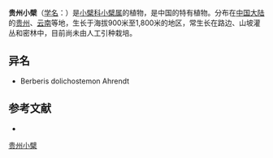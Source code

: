 {{Speciesbox
| name = 贵州小檗
| status = 
| status_system = 
| image =
| genus = Berberis
| species = cavaleriei
| authority = Lévl.
}}

'''贵州小檗'''（[[学名|学名]]：{{lang|la|''Berberis cavaleriei''}}）是[[小檗科|小檗科]][[小檗属|小檗属]]的植物，是中国的特有植物。分布在[[中国大陆|中国大陆]]的[[贵州|贵州]]、[[云南|云南]]等地，生长于海拔900米至1,800米的地区，常生长在路边、山坡灌丛和密林中，目前尚未由人工引种栽培。

== 异名 ==
* Berberis dolichostemon Ahrendt

== 参考文献 ==
<div class="references-small">
* {{cite web| url =http://www.bioinfo.cn/db05/KmzwSpecies.php?action=view&id=2175| title =贵州小檗| work =《中国高等植物数据库全库》| publisher =中国科学院微生物研究所| author =昆明植物研究所| accessdate =2009-02-23| deadurl =yes| archiveurl =https://web.archive.org/web/20160305064514/http://www.bioinfo.cn/db05/KmzwSpecies.php?action=view&id=2175| archivedate =2016-03-05}}
</div>
{{Taxonbar|from=Q15225877}}

[[Category:小檗属|贵州小檗]]


{{植物小作品}}